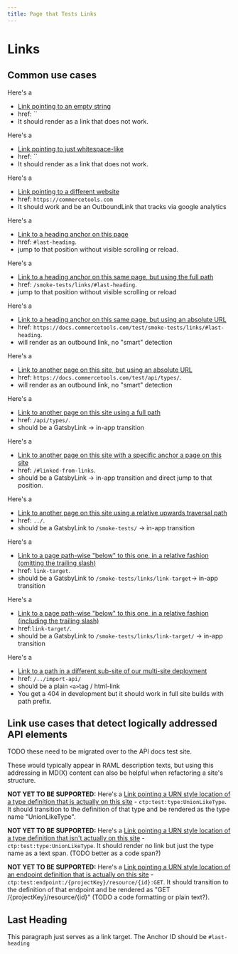 ```yaml
---
title: Page that Tests Links
---
```


# Links

## Common use cases

Here's a

- [Link pointing to an empty string]()
- href: ``
- It should render as a link that does not work.

Here's a

- [Link pointing to just whitespace-like]()
- href: ``
- It should render as a link that does not work.

Here's a

- [Link pointing to a different website](https://commercetools.com)
- href: `https://commercetools.com`
- It should work and be an OutboundLink that tracks via google analytics

Here's a

- [Link to a heading anchor on this page](#last-heading)
- href: `#last-heading`.
- jump to that position without visible scrolling or reload.

Here's a

- [Link to a heading anchor on this same page, but using the full path](/smoke-tests/links/#last-heading)
- href: `/smoke-tests/links/#last-heading`.
- jump to that position without visible scrolling or reload

Here's a

- [Link to a heading anchor on this same page, but using an absolute URL](https://docs.commercetools.com/test/smoke-tests/links/#last-heading)
- href: `https://docs.commercetools.com/test/smoke-tests/links/#last-heading`.
- will render as an outbound link, no "smart" detection

Here's a

- [Link to another page on this site, but using an absolute URL](https://docs.commercetools.com/test/api/types/)
- href: `https://docs.commercetools.com/test/api/types/`.
- will render as an outbound link, no "smart" detection

Here's a

- [Link to another page on this site using a full path](/api/types/)
- href: `/api/types/`.
- should be a GatsbyLink -> in-app transition

Here's a

- [Link to another page on this site with a specific anchor a page on this site](/#linked-from-links)
- href: `/#linked-from-links`.
- should be a GatsbyLink -> in-app transition and direct jump to that position.

Here's a

- [Link to another page on this site using a relative upwards traversal path](../)
- href: `../`.
- should be a GatsbyLink to `/smoke-tests/` -> in-app transition

Here's a

- [Link to a page path-wise "below" to this one, in a relative fashion (omitting the trailing slash)](link-target)
- href: `link-target`.
- should be a GatsbyLink to `/smoke-tests/links/link-target`-> in-app transition

Here's a

- [Link to a page path-wise "below" to this one, in a relative fashion (including the trailing slash)](link-target/)
- href:`link-target/`.
- should be a GatsbyLink to `/smoke-tests/links/link-target/` -> in-app transition

Here's a

- [Link to a path in a different sub-site of our multi-site deployment](/../import-api/)
- href: `/../import-api/`
- should be a plain `<a>`tag / html-link
- You get a 404 in development but it should work in full site builds with path prefix.

## Link use cases that detect logically addressed API elements

TODO these need to be migrated over to the API docs test site.

These would typically appear in RAML description texts, but using this addressing in MD(X) content can also be helpful when refactoring a site's structure.

**NOT YET TO BE SUPPORTED:** Here's a [Link pointing a URN style location of a type definition that is actually on this site]() - `ctp:test:type:UnionLikeType`. It should transition to the definition of that type and be rendered as the type name "UnionLikeType".

**NOT YET TO BE SUPPORTED:** Here's a [Link pointing a URN style location of a type definition that isn't actually on this site]() - `ctp:test:type:UnionLikeType`. It should render no link but just the type name as a text span. (TODO better as a code span?)

**NOT YET TO BE SUPPORTED:** Here's a [Link pointing a URN style location of an endpoint definition that is actually on this site]() - `ctp:test:endpoint:/{projectKey}/resource/{id}:GET`. It should transition to the definition of that endpoint and be rendered as "GET /{projectKey}/resource/{id}" (TODO a code formatting or plain text?).

## Last Heading

This paragraph just serves as a link target. The Anchor ID should be `#last-heading`
